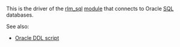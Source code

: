 This is the driver of the [[rlm_sql]] [[module]] that connects to Oracle [[SQL]] databases.

See also:
* [[Oracle DDL script]]

{{Default in the server source|src/modules/rlm_sql/drivers/rlm_sql_oracle/}}
{{Default in the server source|raddb/sql/oracle/}}